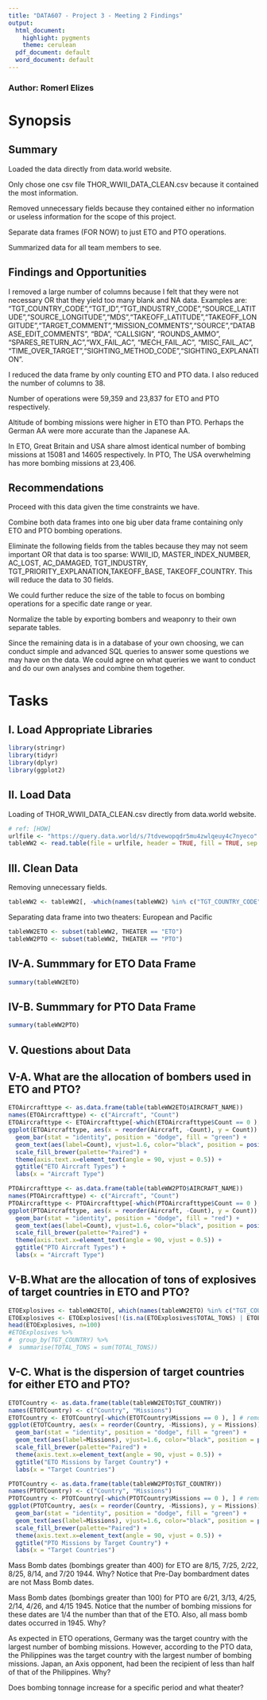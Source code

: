 ---
title: "DATA607 - Project 3 - Meeting 2 Findings"
output:
  html_document:
    highlight: pygments
    theme: cerulean
  pdf_document: default
  word_document: default
---

### Author: Romerl Elizes

# Synopsis

## Summary

Loaded the data directly from data.world website. 

Only chose one csv file THOR_WWII_DATA_CLEAN.csv because it contained the most information.

Removed unnecessary fields because they contained either no information or useless information for the scope of this project.

Separate data frames (FOR NOW) to just ETO and PTO operations.

Summarized data for all team members to see.

## Findings and Opportunities

I removed a large number of columns because I felt that they were not necessary OR that they yield too many blank and NA data. Examples are: "TGT_COUNTRY_CODE","TGT_ID","TGT_INDUSTRY_CODE","SOURCE_LATITUDE","SOURCE_LONGITUDE","MDS","TAKEOFF_LATITUDE","TAKEOFF_LONGITUDE","TARGET_COMMENT","MISSION_COMMENTS","SOURCE","DATABASE_EDIT_COMMENTS", "BDA", "CALLSIGN", "ROUNDS_AMMO", "SPARES_RETURN_AC","WX_FAIL_AC", "MECH_FAIL_AC", "MISC_FAIL_AC", "TIME_OVER_TARGET","SIGHTING_METHOD_CODE","SIGHTING_EXPLANATION".

I reduced the data frame by only counting ETO and PTO data. I also reduced the number of columns to 38.

Number of operations were 59,359 and 23,837 for ETO and PTO respectively.

Altitude of bombing missions were higher in ETO than PTO. Perhaps the German AA were more accurate than the Japanese AA.

In ETO, Great Britain and USA share almost identical number of bombing missions at 15081 and 14605 respectively. In PTO, The USA overwhelming has more bombing missions at 23,406.


## Recommendations

Proceed with this data given the time constraints we have.

Combine both data frames into one big uber data frame containing only ETO and PTO bombing operations.

Eliminate the following fields from the tables because they may not seem important OR that data is too sparse: WWII_ID, MASTER_INDEX_NUMBER, AC_LOST, AC_DAMAGED,  TGT_INDUSTRY, TGT_PRIORITY_EXPLANATION,TAKEOFF_BASE, TAKEOFF_COUNTRY. This will reduce the data to 30 fields.

We could further reduce the size of the table to focus on bombing operations for a specific date range or year.

Normalize the table by exporting bombers and weaponry to their own separate tables.

Since the remaining data is in a database of your own choosing, we can conduct simple and advanced SQL queries to answer some questions we may have on the data. We could agree on what queries we want to conduct and do our own analyses and combine them together.

# Tasks

## I. Load Appropriate Libraries

```{r load-libraries, eval=TRUE}
library(stringr)
library(tidyr)
library(dplyr)
library(ggplot2)
```

## II. Load Data

Loading of THOR_WWII_DATA_CLEAN.csv directly from data.world website.

```{r load-data, eval=TRUE}
# ref: [HOW]
urlfile <- "https://query.data.world/s/7tdvewopqdr5mu4zwlqeuy4c7nyeco"
tableWW2 <- read.table(file = urlfile, header = TRUE, fill = TRUE, sep = ",")
```

## III. Clean Data

Removing unnecessary fields.

```{r cleandataframe, eval=TRUE}
tableWW2 <- tableWW2[, -which(names(tableWW2) %in% c("TGT_COUNTRY_CODE","TGT_ID","TGT_INDUSTRY_CODE","SOURCE_LATITUDE","SOURCE_LONGITUDE","MDS","TAKEOFF_LATITUDE","TAKEOFF_LONGITUDE","TARGET_COMMENT","MISSION_COMMENTS","SOURCE","DATABASE_EDIT_COMMENTS", "BDA", "CALLSIGN", "ROUNDS_AMMO", "SPARES_RETURN_AC","WX_FAIL_AC", "MECH_FAIL_AC", "MISC_FAIL_AC", "TIME_OVER_TARGET","SIGHTING_METHOD_CODE","SIGHTING_EXPLANATION"))]
```

Separating data frame into two theaters: European and Pacific

```{r separatingdataframe, eval=TRUE}
tableWW2ETO <- subset(tableWW2, THEATER == "ETO")
tableWW2PTO <- subset(tableWW2, THEATER == "PTO")
```

## IV-A. Summmary for ETO Data Frame
```{r summarizedataframeETO, eval=TRUE}
summary(tableWW2ETO)
```

## IV-B. Summmary for PTO Data Frame
```{r summarizedataframePTO, eval=TRUE}
summary(tableWW2PTO)
```

## V. Questions about Data

## V-A. What are the allocation of bombers used in ETO and PTO?
```{r aircraftdistributionETO, eval=TRUE, fig.width = 10, fig.height = 7}
ETOAircrafttype <- as.data.frame(table(tableWW2ETO$AIRCRAFT_NAME))
names(ETOAircrafttype) <- c("Aircraft", "Count")
ETOAircrafttype <- ETOAircrafttype[-which(ETOAircrafttype$Count == 0 ), ] # removing rows with 0 fields 
ggplot(ETOAircrafttype, aes(x = reorder(Aircraft, -Count), y = Count)) + 
  geom_bar(stat = "identity", position = "dodge", fill = "green") +
  geom_text(aes(label=Count), vjust=1.6, color="black", position = position_dodge(0.9), size=3.5) +
  scale_fill_brewer(palette="Paired") + 
  theme(axis.text.x=element_text(angle = 90, vjust = 0.5)) +
  ggtitle("ETO Aircraft Types") +
  labs(x = "Aircraft Type")
```

```{r aircraftdistributionPTO, eval=TRUE, fig.width = 10, fig.height = 7}
PTOAircrafttype <- as.data.frame(table(tableWW2PTO$AIRCRAFT_NAME))
names(PTOAircrafttype) <- c("Aircraft", "Count")
PTOAircrafttype <- PTOAircrafttype[-which(PTOAircrafttype$Count == 0 ), ] # removing rows with 0 fields 
ggplot(PTOAircrafttype, aes(x = reorder(Aircraft, -Count), y = Count)) + 
  geom_bar(stat = "identity", position = "dodge", fill = "red") +
  geom_text(aes(label=Count), vjust=1.6, color="black", position = position_dodge(0.9), size=3.5) +
  scale_fill_brewer(palette="Paired") + 
  theme(axis.text.x=element_text(angle = 90, vjust = 0.5)) +
  ggtitle("PTO Aircraft Types") +
  labs(x = "Aircraft Type")
```

## V-B.What are the allocation of tons of explosives of target countries in ETO and PTO?

```{r tonsexplosivescountrydistributionETO, eval=TRUE, fig.width = 10, fig.height = 7}
ETOExplosives <- tableWW2ETO[, which(names(tableWW2ETO) %in% c("TGT_COUNTRY","TOTAL_TONS"))]
ETOExplosives <- ETOExplosives[!(is.na(ETOExplosives$TOTAL_TONS) | ETOExplosives$TOTAL_TONS==""), ]
head(ETOExplosives, n=100)
#ETOExplosives %>%
#  group_by(TGT_COUNTRY) %>%
#  summarise(TOTAL_TONS = sum(TOTAL_TONS))
```


## V-C. What is the dispersion of target countries for either ETO and PTO?

```{r targetcountrydistributionETO, eval=TRUE, fig.width = 10, fig.height = 7}
ETOTCountry <- as.data.frame(table(tableWW2ETO$TGT_COUNTRY))
names(ETOTCountry) <- c("Country", "Missions")
ETOTCountry <- ETOTCountry[-which(ETOTCountry$Missions == 0 ), ] # removing rows with 0 fields 
ggplot(ETOTCountry, aes(x = reorder(Country, -Missions), y = Missions)) + 
  geom_bar(stat = "identity", position = "dodge", fill = "green") +
  geom_text(aes(label=Missions), vjust=1.6, color="black", position = position_dodge(0.9), size=3.5) +
  scale_fill_brewer(palette="Paired") + 
  theme(axis.text.x=element_text(angle = 90, vjust = 0.5)) +
  ggtitle("ETO Missions by Target Country") +
  labs(x = "Target Countries")
```

```{r targetcountrydistributionPTO, eval=TRUE, fig.width = 10, fig.height = 7}
PTOTCountry <- as.data.frame(table(tableWW2PTO$TGT_COUNTRY))
names(PTOTCountry) <- c("Country", "Missions")
PTOTCountry <- PTOTCountry[-which(PTOTCountry$Missions == 0 ), ] # removing rows with 0 fields 
ggplot(PTOTCountry, aes(x = reorder(Country, -Missions), y = Missions)) + 
  geom_bar(stat = "identity", position = "dodge", fill = "green") +
  geom_text(aes(label=Missions), vjust=1.6, color="black", position = position_dodge(0.9), size=3.5) +
  scale_fill_brewer(palette="Paired") + 
  theme(axis.text.x=element_text(angle = 90, vjust = 0.5)) +
  ggtitle("PTO Missions by Target Country") +
  labs(x = "Target Countries")
```


Mass Bomb dates (bombings greater than 400) for ETO are 8/15, 7/25, 2/22, 8/25, 8/14, and 7/20 1944. Why? Notice that Pre-Day bombardment dates are not Mass Bomb dates.

Mass Bomb dates (bombings greater than 100) for PTO are 6/21, 3/13, 4/25, 2/14, 4/26, and 4/15 1945. Notice that the number of bombing missions for these dates are 1/4 the number than that of the ETO. Also, all mass bomb dates occurred in 1945. Why?

As expected in ETO operations, Germany was the target country with the largest number of bombing missions. However, according to the PTO data, the Philippines was the target country with the largest number of bombing missions. Japan, an Axis opponent, had been the recipient of less than half of that of the Philippines. Why?

Does bombing tonnage increase for a specific period and what theater?




